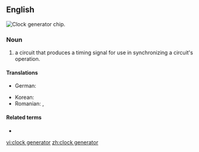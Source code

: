 ==English==
[[Image:ICS 952018AF.jpg|thumb|'''Clock generator''' chip.]]
{{wikipedia}}

===Noun===
{{en-noun|head=[[clock]] [[generator]]}}

# {{label|en|computing|electronics}} a circuit that produces a timing signal for use in synchronizing a circuit's operation.

====Translations====
{{trans-top|circuit}}
* German: {{t|de|Taktgeber|n}}
{{trans-mid}}
* Korean: {{t|ko|클럭발생부|tr=keulleok-balsaengbu}}
* Romanian: {{t|ro|generator de tact|n}}, {{t|ro|generator de puls|n}}
{{trans-bottom}}

====Related terms====
* {{l|en|clock signal}}

[[vi:clock generator]]
[[zh:clock generator]]